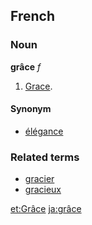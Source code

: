 ==French==
===Noun===
'''grâce''' ''f''

# [[Grace]].

====Synonym====
*[[élégance]]

===Related terms===
*[[gracier]]
*[[gracieux]]

[[et:Grâce]]
[[ja:grâce]]